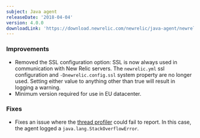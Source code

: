 ```yaml
---
subject: Java agent
releaseDate: '2018-04-04'
version: 4.0.0
downloadLink: 'https://download.newrelic.com/newrelic/java-agent/newrelic-agent/4.0.0/'
---
```


### Improvements

* Removed the SSL configuration option: SSL is now always used in communication with New Relic servers. The `newrelic.yml` ssl configuration and `-Dnewrelic.config.ssl` system property are no longer used. Setting either value to anything other than true will result in logging a warning.
* Minimum version required for use in EU datacenter.

### Fixes

* Fixes an issue where the [thread profiler](https://docs.newrelic.com/docs/apm/applications-menu/events/thread-profiler-tool) could fail to report. In this case, the agent logged a `java.lang.StackOverflowError`.
